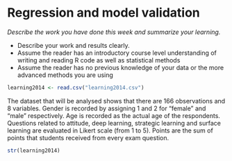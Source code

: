 # Regression and model validation

*Describe the work you have done this week and summarize your learning.*

- Describe your work and results clearly. 
- Assume the reader has an introductory course level understanding of writing and reading R code as well as statistical methods
- Assume the reader has no previous knowledge of your data or the more advanced methods you are using  



```r
learning2014 <- read.csv("learning2014.csv")

```
The dataset that will be analysed shows that there are 166 observations and 8 variables. Gender is recorded by assigning 1 and 2 for "female" and "male" respectively. Age is recorded as the actual age of the respondents. Questions related to attitude, deep learning, strategic learning and surface learning are evaluated in Likert scale (from 1 to 5). Points are the sum of points that students received from every exam question.

```r
str(learning2014)
```

